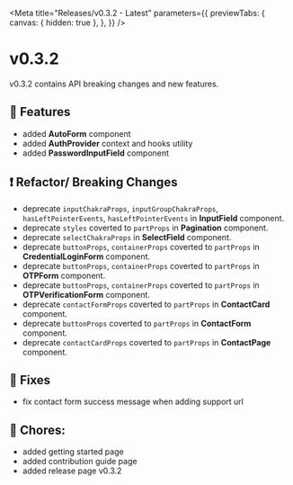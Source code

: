 
<Meta
  title="Releases/v0.3.2 - Latest"
  parameters={{
    previewTabs: {
      canvas: { hidden: true },
    },
  }}
/>

# v0.3.2

v0.3.2 contains API breaking changes and new features.

## 🚀 Features

- added **AutoForm** component
- added **AuthProvider** context and hooks utility
- added **PasswordInputField** component

## ❗ Refactor/ Breaking Changes

- deprecate `inputChakraProps`, `inputGroupChakraProps`, `hasLeftPointerEvents`, `hasLeftPointerEvents` in **InputField** component.
- deprecate `styles` coverted to `partProps` in **Pagination** component.
- deprecate `selectChakraProps` in **SelectField** component.
- deprecate `buttonProps`, `containerProps` coverted to `partProps` in **CredentialLoginForm** component.
- deprecate `buttonProps`, `containerProps` coverted to `partProps` in **OTPForm** component.
- deprecate `buttonProps`, `containerProps` coverted to `partProps` in **OTPVerificationForm** component.
- deprecate `contactFormProps` coverted to `partProps` in **ContactCard** component.
- deprecate `buttonProps` coverted to `partProps` in **ContactForm** component.
- deprecate `contactCardProps` coverted to `partProps` in **ContactPage** component.

## 🐛 Fixes

- fix contact form success message when adding support url

## 🧹 Chores:

- added getting started page
- added contribution guide page
- added release page v0.3.2
